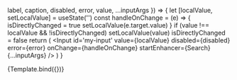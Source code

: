 
<Meta title='Form Controls/Inputs' component={FormControl} />


  label,
  caption,
  disabled,
  error,
  value,
  ...inputArgs
}) => {
  let [localValue, setLocalValue] = useState('')
  const handleOnChange = (e) => {
    isDirectlyChanged = true
    setLocalValue(e.target.value)
  }
  if (value !== localValue && !isDirectlyChanged) setLocalValue(value)
  isDirectlyChanged = false
  return (
    <FormControl
      label={label}
      caption={caption}
      disabled={disabled}
      error={error}
    >
      <Input
        id='my-input'
        value={localValue}
        disabled={disabled}
        error={error}
        onChange={handleOnChange}
        startEnhancer={Search}
        {...inputArgs}
      />
    </FormControl>
  )
}

<Canvas withToolbar>
  <Story
    name='Inputs'
    argTypes={{
      label: {
        control: {type: 'text'},
      },
      caption: {
        control: {type: 'text'},
      },
      value: {
        control: {type: 'text'},
      },
      placeholder: {
        control: 'text',
      },
      disabled: {
        control: 'boolean',
      },
      error: {
        control: 'boolean',
      },
    }}
    args={{
      label: 'Text label',
      caption: 'Helper Message',
      value: 'John Doe',
      placeholder: 'Placeholder...',
      disabled: false,
      error: false,
    }}
  >
    {Template.bind({})}
  </Story>
</Canvas>
